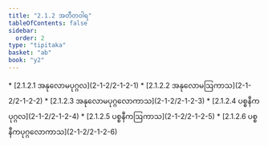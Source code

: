 ```yaml
---
title: "2.1.2 အတီတဝါရ"
tableOfContents: false
sidebar:
  order: 2
type: "tipitaka"
basket: "ab"
book: "y2"
---
```



<DynamicBreadcrumb />



<TableOfContents book="y2" section="2.1.2">
* [2.1.2.1 အနုလောမပုဂ္ဂလ](2-1-2/2-1-2-1)
* [2.1.2.2 အနုလောမဩကာသ](2-1-2/2-1-2-2)
* [2.1.2.3 အနုလောမပုဂ္ဂလောကာသ](2-1-2/2-1-2-3)
* [2.1.2.4 ပစ္စနီကပုဂ္ဂလ](2-1-2/2-1-2-4)
* [2.1.2.5 ပစ္စနီကဩကာသ](2-1-2/2-1-2-5)
* [2.1.2.6 ပစ္စနီကပုဂ္ဂလောကာသ](2-1-2/2-1-2-6)
</TableOfContents>